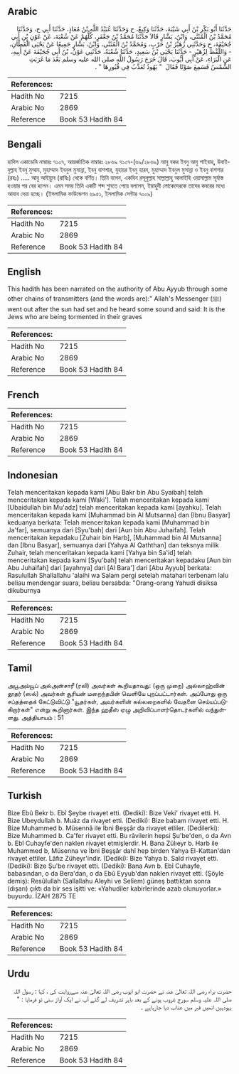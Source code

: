 ## Arabic


<div dir="rtl" lang="ar" style={{fontSize:'larger',backgroundColor:'#f8f9fa',padding:20}}>
حَدَّثَنَا أَبُو بَكْرِ بْنُ أَبِي شَيْبَةَ، حَدَّثَنَا وَكِيعٌ، ح وَحَدَّثَنَا عُبَيْدُ اللَّهِ بْنُ مُعَاذٍ، حَدَّثَنَا أَبِي ح، وَحَدَّثَنَا مُحَمَّدُ بْنُ الْمُثَنَّى، وَابْنُ، بَشَّارٍ قَالاَ حَدَّثَنَا مُحَمَّدُ بْنُ جَعْفَرٍ، كُلُّهُمْ عَنْ شُعْبَةَ، عَنْ عَوْنِ بْنِ أَبِي جُحَيْفَةَ، ح وَحَدَّثَنِي زُهَيْرُ بْنُ حَرْبٍ، وَمُحَمَّدُ بْنُ الْمُثَنَّى، وَابْنُ، بَشَّارٍ جَمِيعًا عَنْ يَحْيَى الْقَطَّانِ، - وَاللَّفْظُ لِزُهَيْرٍ - حَدَّثَنَا يَحْيَى بْنُ سَعِيدٍ، حَدَّثَنَا شُعْبَةُ، حَدَّثَنِي عَوْنُ، بْنُ أَبِي جُحَيْفَةَ عَنْ أَبِيهِ، عَنِ الْبَرَاءِ، عَنْ أَبِي أَيُّوبَ، قَالَ خَرَجَ رَسُولُ اللَّهِ صلى الله عليه وسلم بَعْدَ مَا غَرَبَتِ الشَّمْسُ فَسَمِعَ صَوْتًا فَقَالَ ‏ "‏ يَهُودُ تُعَذَّبُ فِي قُبُورِهَا ‏"‏ ‏.‏
</div>
<div style={{backgroundColor:'#f8f9fa',padding:20, marginBottom: 10}}><table> <thead> <tr> <th>References:</th> <th></th> </tr> </thead> <tbody><tr><td>Hadith No</td><td>7215</td></tr><tr><td>Arabic No</td><td>2869</td></tr><tr><td>Reference</td><td>Book 53 Hadith 84</td></tr></tbody></table></div>

## Bengali


<div dir="ltr" lang="bn" style={{fontSize:'larger',backgroundColor:'#f8f9fa',padding:20}}>
হাদিস একাডেমি নাম্বারঃ ৭১০৭, আন্তর্জাতিক নাম্বারঃ ২৮৬৯ ৭১০৭-(৬৯/২৮৬৯) আবু বকর ইবনু আবু শাইবাহ্, উবাইদুল্লাহ ইবনু মুআয, মুহাম্মাদ ইবনুল মুসান্না, ইবনু বাশশার, যুহায়র ইবনু হারব, মুহাম্মাদ ইবনুল মুসান্না ও ইবনু বাশশার (রহঃ) ..... আবু আইয়্যুব (রাযিঃ) থেকে বর্ণিত। তিনি বলেন, একদিন রসূলুল্লাহ সাল্লাল্লাহু আলাইহি ওয়াসাল্লাম সূর্যাস্ত হওয়ার পর বের হলেন। এমন সময় তিনি একটি শব্দ শুনতে পেয়ে বললেন, ইয়াহুদী লোকেদেরকে তাদের কবরের মধ্যে আযাব দেয়া হচ্ছে। (ইসলামিক ফাউন্ডেশন ৬৯৫১, ইসলামিক সেন্টার ৭০০৯)
</div>
<div style={{backgroundColor:'#f8f9fa',padding:20, marginBottom: 10}}><table> <thead> <tr> <th>References:</th> <th></th> </tr> </thead> <tbody><tr><td>Hadith No</td><td>7215</td></tr><tr><td>Arabic No</td><td>2869</td></tr><tr><td>Reference</td><td>Book 53 Hadith 84</td></tr></tbody></table></div>

## English


<div dir="ltr" lang="en" style={{fontSize:'larger',backgroundColor:'#f8f9fa',padding:20}}>
This hadith has been narrated on the authority of Abu Ayyub through some other chains of transmitters (and the words are):" Allah's Messenger (ﷺ) went out after the sun had set and he heard some sound and said: It is the Jews who are being tormented in their graves
</div>
<div style={{backgroundColor:'#f8f9fa',padding:20, marginBottom: 10}}><table> <thead> <tr> <th>References:</th> <th></th> </tr> </thead> <tbody><tr><td>Hadith No</td><td>7215</td></tr><tr><td>Arabic No</td><td>2869</td></tr><tr><td>Reference</td><td>Book 53 Hadith 84</td></tr></tbody></table></div>

## French


<div dir="ltr" lang="fr" style={{fontSize:'larger',backgroundColor:'#f8f9fa',padding:20}}>

</div>
<div style={{backgroundColor:'#f8f9fa',padding:20, marginBottom: 10}}><table> <thead> <tr> <th>References:</th> <th></th> </tr> </thead> <tbody><tr><td>Hadith No</td><td>7215</td></tr><tr><td>Arabic No</td><td>2869</td></tr><tr><td>Reference</td><td>Book 53 Hadith 84</td></tr></tbody></table></div>

## Indonesian


<div dir="ltr" lang="id" style={{fontSize:'larger',backgroundColor:'#f8f9fa',padding:20}}>
Telah menceritakan kepada kami [Abu Bakr bin Abu Syaibah] telah menceritakan kepada kami [Waki']. Telah menceritakan kepada kami [Ubaidullah bin Mu'adz] telah menceritakan kepada kami [ayahku]. Telah menceritakan kepada kami [Muhammad bin Al Mutsanna] dan [Ibnu Basyar] keduanya berkata: Telah menceritakan kepada kami [Muhammad bin Ja'far], semuanya dari [Syu'bah] dari [Aun bin Abu Juhaifah]. Telah menceritakan kepadaku [Zuhair bin Harb], [Muhammad bin Al Mutsanna] dan [Ibnu Basyar], semuanya dari [Yahya Al Qaththan] dan teksnya milik Zuhair, telah menceritakan kepada kami [Yahya bin Sa'id] telah menceritakan kepada kami [Syu'bah] telah menceritakan kepadaku [Aun bin Abu Juhaifah] dari [ayahnya] dari [Al Bara'] dari [Abu Ayyub] berkata: Rasulullah Shallallahu 'alaihi wa Salam pergi setelah matahari terbenam lalu beliau mendengar suara, beliau bersabda: "Orang-orang Yahudi disiksa dikuburnya
</div>
<div style={{backgroundColor:'#f8f9fa',padding:20, marginBottom: 10}}><table> <thead> <tr> <th>References:</th> <th></th> </tr> </thead> <tbody><tr><td>Hadith No</td><td>7215</td></tr><tr><td>Arabic No</td><td>2869</td></tr><tr><td>Reference</td><td>Book 53 Hadith 84</td></tr></tbody></table></div>

## Tamil


<div dir="ltr" lang="ta" style={{fontSize:'larger',backgroundColor:'#f8f9fa',padding:20}}>
அபூஅய்யூப் அல்அன்சாரீ (ரலி) அவர்கள் கூறியதாவது: (ஒரு முறை) அல்லாஹ்வின் தூதர் (ஸல்) அவர்கள் சூரியன் மறைந்தபின் வெளியே புறப்பட்டார்கள். அப்போது ஒரு சப்தத்தைக் கேட்டுவிட்டு "யூதர்கள், அவர்களின் கல்லறைகளில் வேதனை செய்யப்படுகிறார்கள்" என்று கூறினார்கள். இந்த ஹதீஸ் ஏழு அறிவிப்பாளர்தொடர்களில் வந்துள்ளது. அத்தியாயம் : 51
</div>
<div style={{backgroundColor:'#f8f9fa',padding:20, marginBottom: 10}}><table> <thead> <tr> <th>References:</th> <th></th> </tr> </thead> <tbody><tr><td>Hadith No</td><td>7215</td></tr><tr><td>Arabic No</td><td>2869</td></tr><tr><td>Reference</td><td>Book 53 Hadith 84</td></tr></tbody></table></div>

## Turkish


<div dir="ltr" lang="tr" style={{fontSize:'larger',backgroundColor:'#f8f9fa',padding:20}}>
Bize Ebû Bekr b. Ebî Şeybe rivayet etti. (Dediki): Bize Veki' rivayet etti. H. Bize Ubeydullah b. Muâz da rivayet etti. (Dediki): Bize babam rivayet etti. H. Bize Muhammed b. Müsennâ ile İbni Beşşâr da rivayet etliler. (Dedilerki): Bize Muhammed b. Ca'fer rivayet etti. Bu râvilerin hepsi Şu'be'den, o da Avn b. Ebî Cuhayfe'den naklen rivayet etmişlerdir. H. Bana Zülıeyr b. Harb ile Muhammed b, Müsenna ve İbni Beşşâr dahî hep birden Yahya El-Kattan'dan rivayet ettiler. Lâfız Züheyr'indir. (Dediki): Bize Yahya b. Saîd rivayet etti. (Dediki): Bize Şu'be rivayet etti. (Dediki): Bana Avn b. Ebî Cuhayfe, babasından, o da Bera'dan, o da Ebû Eyyub'dan naklen rivayet etti. (Şöyle demiş): Resûlullah (Sallallahu Aleyhi ve Selîem) güneş battıktan sonra (dışarı) çıktı da bir ses işitti ve: «Yahudiler kabirlerinde azab olunuyorlar.» buyurdu. İZAH 2875 TE
</div>
<div style={{backgroundColor:'#f8f9fa',padding:20, marginBottom: 10}}><table> <thead> <tr> <th>References:</th> <th></th> </tr> </thead> <tbody><tr><td>Hadith No</td><td>7215</td></tr><tr><td>Arabic No</td><td>2869</td></tr><tr><td>Reference</td><td>Book 53 Hadith 84</td></tr></tbody></table></div>

## Urdu


<div dir="rtl" lang="ur" style={{fontSize:'larger',backgroundColor:'#f8f9fa',padding:20}}>
حضرت براء رضی اللہ تعالیٰ عنہ نے حضرت ابو ایوب رضی اللہ تعالیٰ عنہ سےروایت کی ، کہا : رسول اللہ صلی اللہ علیہ وسلم سورج غروب ہونے کے بعد باہر تشریف لے گئے آپ نے ایک آواز سنی تو فرمایا : " یہودہیں انھیں قبر میں عذاب دیا جارہاہے ۔
</div>
<div style={{backgroundColor:'#f8f9fa',padding:20, marginBottom: 10}}><table> <thead> <tr> <th>References:</th> <th></th> </tr> </thead> <tbody><tr><td>Hadith No</td><td>7215</td></tr><tr><td>Arabic No</td><td>2869</td></tr><tr><td>Reference</td><td>Book 53 Hadith 84</td></tr></tbody></table></div>